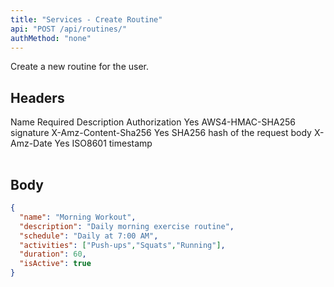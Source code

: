 ```yaml
---
title: "Services - Create Routine"
api: "POST /api/routines/"
authMethod: "none"
---
```


Create a new routine for the user.

## Headers

<Table>
  <Table.Head>
    <Table.Row>
      <Table.Header>Name</Table.Header>
      <Table.Header>Required</Table.Header>
      <Table.Header>Description</Table.Header>
    </Table.Row>
  </Table.Head>
  <Table.Body>
    <Table.Row>
      <Table.Cell>Authorization</TableCell>
      <Table.Cell>Yes</TableCell>
      <Table.Cell>AWS4-HMAC-SHA256 signature</TableCell>
    </Table.Row>
    <Table.Row>
      <Table.Cell>X-Amz-Content-Sha256</TableCell>
      <Table.Cell>Yes</TableCell>
      <Table.Cell>SHA256 hash of the request body</TableCell>
    </Table.Row>
    <Table.Row>
      <Table.Cell>X-Amz-Date</TableCell>
      <Table.Cell>Yes</TableCell>
      <Table.Cell>ISO8601 timestamp</TableCell>
    </Table.Row>
  </Table.Body>
</Table>

## Body

```json
{
  "name": "Morning Workout",
  "description": "Daily morning exercise routine",
  "schedule": "Daily at 7:00 AM",
  "activities": ["Push-ups","Squats","Running"],
  "duration": 60,
  "isActive": true
}
```
